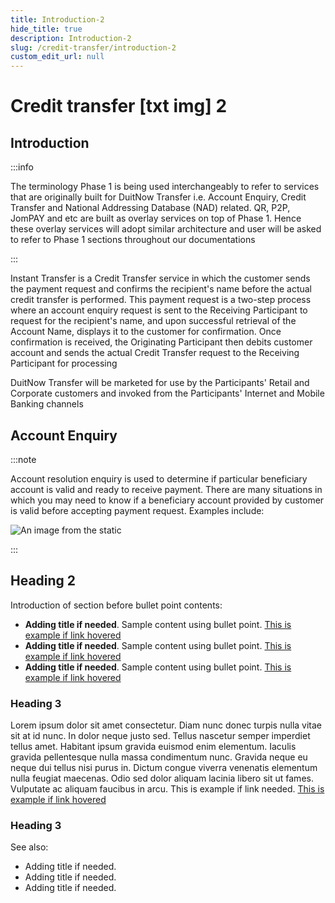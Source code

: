 ```yaml
---
title: Introduction-2
hide_title: true
description: Introduction-2
slug: /credit-transfer/introduction-2
custom_edit_url: null
---
```


<Breadcrumbs/>

# Credit transfer [txt img] 2

<CardLinkApi />

## Introduction

:::info

The terminology Phase 1 is being used interchangeably to refer to services that are originally built for DuitNow Transfer i.e. Account Enquiry, Credit Transfer and National Addressing Database (NAD) related. QR, P2P, JomPAY and etc are built as overlay services on top of Phase 1. Hence these overlay services will adopt similar architecture and user will be asked to refer to Phase 1 sections throughout our documentations

:::

Instant Transfer is a Credit Transfer service in which the customer sends the payment request and confirms the recipient's name before the actual credit transfer is performed. This payment request is a two-step process where an account enquiry request is sent to the Receiving Participant to request for the recipient's name, and upon successful retrieval of the Account Name, displays it to the customer for confirmation. Once confirmation is received, the Originating Participant then debits customer account and sends the actual Credit Transfer request to the Receiving Participant for processing

DuitNow Transfer will be marketed for use by the Participants' Retail and Corporate customers and invoked from the Participants' Internet and Mobile Banking channels

## Account Enquiry

:::note

Account resolution enquiry is used to determine if particular beneficiary account is valid and ready to receive payment. There are many situations in which you may need to know if a beneficiary account provided by customer is valid before accepting payment request. Examples include:

<div className="w-50-desktop">

  ![An image from the static](/img/example-image.png)
  
</div>

:::

## Heading 2

Introduction of section before bullet point contents:

- **Adding title if needed**. Sample content using bullet point. <a href="/documentation/fi-server" className="t14sm-t16lg blue-link bold">This is example if link hovered</a>  
- **Adding title if needed**. Sample content using bullet point. <a href="/documentation/fi-server" className="t14sm-t16lg blue-link bold">This is example if link hovered</a>  
- **Adding title if needed**. Sample content using bullet point. <a href="/documentation/fi-server" className="t14sm-t16lg blue-link bold">This is example if link hovered</a>

### Heading 3

<p>
  Lorem ipsum dolor sit amet consectetur. Diam nunc donec turpis nulla vitae sit at id nunc. In dolor neque justo sed. Tellus nascetur semper imperdiet tellus amet. Habitant ipsum gravida euismod enim elementum. Iaculis gravida pellentesque nulla massa condimentum nunc. Gravida neque eu neque dui tellus nisi purus in. Dictum congue viverra venenatis elementum nulla feugiat maecenas. Odio sed dolor aliquam lacinia libero sit ut fames. Vulputate ac aliquam faucibus in arcu.  This is example if link needed. 
  <a href="/documentation/fi-server" className="t14sm-t16lg blue-link bold">This is example if link hovered</a>
</p>

### Heading 3

 See also:

- <span className="t14sm-t16lg font-blue-500 bold"> Adding title if needed. </span>
- <span className="t14sm-t16lg font-blue-500 bold"> Adding title if needed. </span>
- <span className="t14sm-t16lg font-blue-500 bold"> Adding title if needed. </span>